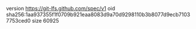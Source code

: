 version https://git-lfs.github.com/spec/v1
oid sha256:1aa937355f1f0709b921eaa8083d9a70d9298110b3b8077d9ecb71037753ced0
size 60925
